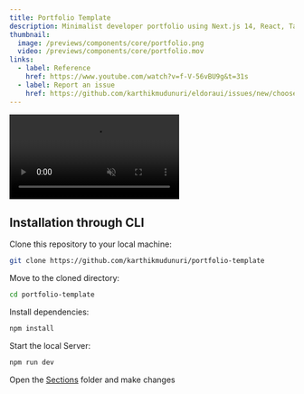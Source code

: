 ```yaml
---
title: Portfolio Template
description: Minimalist developer portfolio using Next.js 14, React, TailwindCSS, Framer motion
thumbnail:
  image: /previews/components/core/portfolio.png
  video: /previews/components/core/portfolio.mov
links:
  - label: Reference
    href: https://www.youtube.com/watch?v=f-V-56vBU9g&t=31s
  - label: Report an issue
    href: https://github.com/karthikmudunuri/eldoraui/issues/new/choose
---
```


<div className="flex max-w-[800px] flex-col gap-4">
  <video
    autoPlay
    loop
    muted
    src="/previews/components/core/portfolio.mov"
    className="w-full rounded-xl border shadow-2xl"
  />
  <div className="flex w-full flex-col gap-2 sm:flex-row">
     <Linkpreview  href="https://karthikeyavarmamudunuri.vercel.app/">
      Live Preview{" "}
    </Linkpreview>
    <Repodownload  href="https://github.com/karthikmudunuri/portfolio-template">
      Download Here {" "}
    </Repodownload>
  </div>
</div>

## Installation through CLI

<Steps>
  <Step>Clone this repository to your local machine:</Step>

```bash
git clone https://github.com/karthikmudunuri/portfolio-template
```

  <Step>Move to the cloned directory:</Step>
 
 ```bash
 cd portfolio-template
 ```

  <Step>Install dependencies:</Step>
  ```bash
  npm install
  ```
  
  
  <Step>Start the local Server:</Step>
  ```bash
  npm run dev
  ```

  <Step>Open the [Sections](https://github.com/karthikmudunuri/portfolio-template/tree/main/app/sections) folder and make changes</Step>



</Steps>
